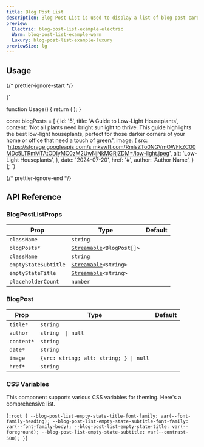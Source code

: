 ```yaml
---
title: Blog Post List
description: Blog Post List is used to display a list of blog post cards.
preview:
  Electric: blog-post-list-example-electric
  Warm: blog-post-list-example-warm
  Luxury: blog-post-list-example-luxury
previewSize: lg
---
```


## Usage

{/* prettier-ignore-start */}

<CodeBlock lang="ts">{`

function Usage() {
    return (
      <BlogPostList blogPosts={blogPosts} />
    );
}

const blogPosts = [
    {
        id: '5',
        title: 'A Guide to Low-Light Houseplants',
        content:
        'Not all plants need bright sunlight to thrive. This guide highlights the best low-light houseplants, perfect for those darker corners of your home or office that need a touch of green.',
        image: {
            src: 'https://storage.googleapis.com/s.mkswft.com/RmlsZTo0NGVmOWFkZC00MDc5LTRmMTAtODIyMC0zM2UwNjNkMGRjZDM=/low-light.jpeg',
            alt: 'Low-Light Houseplants',
        },
        date: '2024-07-20',
        href: '#',
        author: 'Author Name',
    }
];
`}
</CodeBlock>

{/* prettier-ignore-end */}

## API Reference

### BlogPostListProps

| Prop                 | Type                                                                                       | Default |
| -------------------- | ------------------------------------------------------------------------------------------ | ------- |
| `className`          | `string`                                                                                   |         |
| `blogPosts*`         | [`Streamable`](docs/soul/streamable)`<BlogPost[]>` <Tooltip content="See BlogPost below"/> |         |
| `className`          | `string`                                                                                   |         |
| `emptyStateSubtitle` | [`Streamable`](docs/soul/streamable)`<string>`                                             |         |
| `emptyStateTitle`    | [`Streamable`](docs/soul/streamable)`<string>`                                             |         |
| `placeholderCount`   | `number`                                                                                   |         |

### BlogPost

| Prop       | Type                                   | Default |
| ---------- | -------------------------------------- | ------- |
| `title*`   | `string`                               |         |
| `author`   | `string  \| null`                      |
| `content*` | `string`                               |         |
| `date*`    | `string`                               |         |
| `image`    | `{src: string; alt: string; } \| null` |         |
| `href*`    | `string`                               |         |

### CSS Variables

This component supports various CSS variables for theming. Here's a comprehensive list.

<CodeBlock lang="css">{`
:root {
    --blog-post-list-empty-state-title-font-family: var(--font-family-heading);
    --blog-post-list-empty-state-subtitle-font-family: var(--font-family-body);
    --blog-post-list-empty-state-title: var(--foreground);
    --blog-post-list-empty-state-subtitle: var(--contrast-500);
}
`}</CodeBlock>
